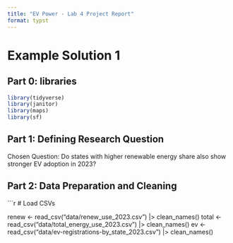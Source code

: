 ```yaml
---
title: "EV Power - Lab 4 Project Report"
format: typst
---
```


# Example Solution 1

## **Part 0: libraries**

```r
library(tidyverse)
library(janitor)
library(maps)
library(sf)
```

## **Part 1:** **Defining Research Question**

Chosen Question: Do states with higher renewable energy share also show stronger EV adoption in 2023?

## **Part 2: Data Preparation and Cleaning**

```r
# Load CSVs

renew <- read_csv("data/renew_use_2023.csv") |> clean_names()
total <- read_csv("data/total_energy_use_2023.csv") |> clean_names()
ev <- read_csv("data/ev-registrations-by_state_2023.csv") |> clean_names()


